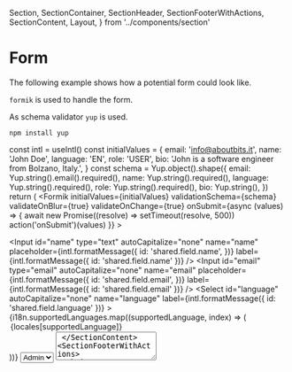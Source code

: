   Section,
  SectionContainer,
  SectionHeader,
  SectionFooterWithActions,
  SectionContent,
  Layout,
} from '../components/section'

<Meta title="Examples/Form" />

# Form

The following example shows how a potential form could look like.

`formik` is used to handle the form.

As schema validator `yup` is used.

```
npm install yup
```

  const intl = useIntl()
  const initialValues = {
    email: 'info@aboutbits.it',
    name: 'John Doe',
    language: 'EN',
    role: 'USER',
    bio: 'John is a software engineer from Bolzano, Italy.',
  }
  const schema = Yup.object().shape({
    email: Yup.string().email().required(),
    name: Yup.string().required(),
    language: Yup.string().required(),
    role: Yup.string().required(),
    bio: Yup.string(),
  })
  return (
    <ContentArea>
      <Formik
        initialValues={initialValues}
        validationSchema={schema}
        validateOnBlur={true}
        validateOnChange={true}
        onSubmit={async (values) => {
          await new Promise((resolve) => setTimeout(resolve, 500))
          action('onSubmit')(values)
        }}
      >
        <Form>
          <Section>
            <SectionHeader title={title} />
            <SectionContainer>
              <SectionContent layout={Layout.twoColumnGrid}>
                <Input
                  id="name"
                  type="text"
                  autoCapitalize="none"
                  name="name"
                  placeholder={intl.formatMessage({
                    id: 'shared.field.name',
                  })}
                  label={intl.formatMessage({ id: 'shared.field.name' })}
                />
                <Input
                  id="email"
                  type="email"
                  autoCapitalize="none"
                  name="email"
                  placeholder={intl.formatMessage({
                    id: 'shared.field.email',
                  })}
                  label={intl.formatMessage({ id: 'shared.field.email' })}
                />
                <Select
                  id="language"
                  autoCapitalize="none"
                  name="language"
                  label={intl.formatMessage({ id: 'shared.field.language' })}
                >
                  {i18n.supportedLanguages.map((supportedLanguage, index) => (
                    <Option key={index} value={supportedLanguage}>
                      {locales[supportedLanguage]}
                    </Option>
                  ))}
                </Select>
                <Select
                  id="role"
                  autoCapitalize="none"
                  name="role"
                  label="Role"
                >
                  <Option value="ADMIN">Admin</Option>
                  <Option value="USER">User</Option>
                </Select>
                <TextArea
                  id="bio"
                  rows="3"
                  className="xl:col-span-2"
                  name="bio"
                  label="Bio"
                />
              </SectionContent>
              <SectionFooterWithActions>
                <SubmitButton>Save</SubmitButton>
              </SectionFooterWithActions>
            </SectionContainer>
          </Section>
        </Form>
      </Formik>
    </ContentArea>
  )
}

<Canvas>
  <Story name="Default" args={{ title: 'User edit' }}>
    {Template.bind({})}
  </Story>
</Canvas>

